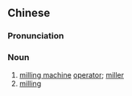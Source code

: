 {{also|铣工}}
==Chinese==
{{zh-forms|s=铣工}}

===Pronunciation===
{{zh-pron
|m=銑gōng
|c=sin2 gung1
|cat=n
}}

===Noun===
{{zh-noun}}

# [[milling machine]] [[operator]]; [[miller]]
# [[milling]]